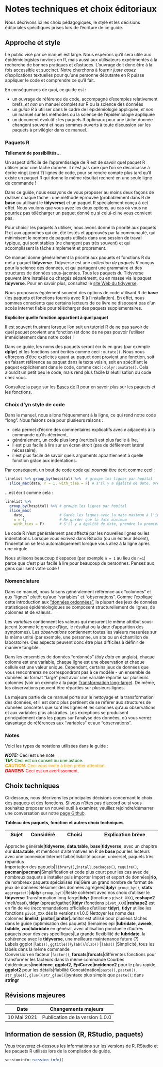 # Notes techniques et choix éditoriaux { }

Nous décrivons ici les choix pédagogiques, le style et les décisions éditoriales spécifiques prises lors de l'écriture de ce guide.  


## Approche et style

Le public visé par ce manuel est large. Nous espérons qu'il sera utile aux épidémiologistes novices en R, mais aussi aux utilisateurs expérimentés à la recherche de bonnes pratiques et d'astuces. L'ouvrage doit donc être à la fois accessible et succinct. Notre cherchons à fournir *juste assez* d'explications textuelles pour qu'une personne débutante en R puisse appliquer le code et comprendre ce qu'il fait.  


En conséquences de quoi, ce guide est :  

* un ouvrage de référence de code, accompagné d'exemples relativement brefs, *et non* un manuel complet sur R ou la science des données  
* un *guide R* à utiliser dans le cadre de l'épidémiologie appliquée, *et non* un manuel sur les méthodes ou la science de l'épidémiologie appliquée  
* un document évolutif : les paquets R optimaux pour une tâche donnée changent souvent et nous sommes ouverts à toute discussion sur les paquets à privilégier dans ce manuel.  



### Paquets R {.unnumbered}

**Tellement de possibilités...**  

Un aspect difficile de l'apprentissage de R est de savoir quel paquet R utiliser pour une tâche donnée. Il n'est pas rare que l'on se décarcasse à écrire vingt (cent ?) lignes de code, pour se rendre compte plus tard qu'il existe un paquet R qui donne le même résultat recheré en une seule ligne de commande !  


Dans ce guide, nous essayons de vous proposer au moins deux façons de réaliser chaque tâche : une méthode éprouvée (probablement dans R de **base** ou utilisant le **tidyverse**) et un paquet R spécialement conçu à cet effet. Nous voulons que vous ayez les deux options, au cas où vous ne pourriez pas télécharger un paquet donné ou si celui-ci ne vous convient pas.  
 
Pour choisir les paquets à utiliser, nous avons donné la priorité aux paquets R et aux approches qui ont été testés et approuvés par la communauté, qui minimisent le nombre de paquets utilisés dans une session de travail typique, qui sont stables (ne changent pas très souvent) et qui accomplissent la tâche simplement et proprement.  


Ce manuel donne généralement la priorité aux paquets et fonctions R du méta-paquet **tidyverse**. Tidyverse est une *collection de paquets R* conçus pour la science des données, et qui partagent une grammaire et des structures de données sous-jacentes. Tous les paquets du Tidyverse peuvent être installés ou chargés séparément, ou en masse via le paquet **tidyverse**. Pour en savoir plus, consultez le [site Web du tidyverse](https://www.tidyverse.org/). 


Nous proposons également souvent des options de code utilisant R de **base** (les paquets et fonctions fournis avec R à l'installation). En effet, nous sommes conscients que certains lecteurs de ce livre ne disposent pas d'un accès Internet fiable pour télécharger des paquets supplémentaires. 


**Expliciter quelle fonction appartient à quel paquet**

Il est souvent frustrant lorsque l'on suit un tutoriel R de ne pas savoir de quel paquet provient une fonction (et donc de ne pas pouvoir l'utiliser immédiatement dans notre code) ! 

Dans ce guide, les noms des paquets seront écrits en gras (par exemple **dplyr**) et les fonctions sont écrites comme ceci : `mutate()`. Nous nous efforçons d'être explicites quant au paquet dont provient une fonction, soit en faisant référence au paquet dans le texte voisin, soit en spécifiant le paquet explicitement dans le code, comme ceci : `dplyr::mutate()`. Cela alourdit un petit peu le code, mais rend plus facile la réutilisation du code chez vous.  

Consultez la page sur les [Bases de R](#rbasics) pour en savoir plus sur les paquets et les fonctions.



### Choix d'yn style de code {.unnumbered}

Dans le manuel, nous allons fréquemment à la ligne, ce qui rend notre code "long". Nous faisons cela pour plusieurs raisons :  

* cela permet d'écrire des commentaires explicatifs avec `#` adjacents à la commande qu'ils décrivent,  
* généralement, un code plus long (vertical) est plus facile à lire,   
* il est plus facile à lire sur un écran étroit (pas de défilement latéral nécessaire),  
* il est plus facile de savoir quels arguments appartiennent à quelle fonction grâce aux indentations.  

Par conséquent, un bout de code code qui *pourrait* être écrit comme ceci : 

```r
linelist %>% group_by(hospital) %>%  # groupe les lignes par hopital
  slice_max(date, n = 1, with_ties = F) # s'il y a égalité de date, prendre la première
```

...est écrit comme cela :  

```r
linelist %>% 
  group_by(hospital) %>% # groupe les lignes par hopital
  slice_max(
    date,                # Garde les lignes avec la date maximun à l'intérieur de chaque groupe
    n = 1,               # Ne garder que la date maximum
    with_ties = F)       # S'il y a égalité de date, prendre la première
```

Le code R n'est généralement pas affecté par les nouvelles lignes ou les indentations. Lorsque vous écrivez dans Rstudio (ou un éditeur décent), l'indentation se fera automatiquement lorsque vous allez à la ligne après une virgule. 

Nous utilisons beaucoup d'espaces (par exemple `n = 1` au lieu de `n=1`) parce que c'est plus facile à lire pour beaucoup de personnes. Pensez aux gens qui lisent votre code !  



### Nomenclature {.unnumbered}  

Dans ce manuel, nous faisons généralement référence aux "colonnes" et aux "lignes" plutôt qu'aux "variables" et "observations". Comme l'explique cette introduction aux ["données ordonnées"](https://tidyr.tidyverse.org/articles/tidy-data.html), la plupart des jeux de données statistiques épidémiologiques se composent structurellement de lignes, de colonnes et de valeurs.  

Les *variables* contiennent les valeurs qui mesurent le même attribut sous-jacent (comme le groupe d'âge, le résultat ou la date d'apparition des symptomes). Les *observations* contiennent toutes les valeurs mesurées sur la même unité (par exemple, une personne, un site ou un échantillon de laboratoire). Ces aspects peuvent donc être plus difficiles à définir de manière tangible.  

Dans les ensembles de données "ordonnés" (*tidy data* en anglais), chaque colonne est une variable, chaque ligne est une observation et chaque cellule est une valeur unique. Cependant, certains jeux de données que vous rencontrerez ne correspondront pas à ce modèle - un ensemble de données au format "large" peut avoir une variable répartie sur plusieurs colonnes (voir un exemple à la page  [Transformation long-large](#pivoting_data)). De même, les observations peuvent être réparties sur plusieurs lignes.  

La majeure partie de ce manuel porte sur le nettoyage et la transformation des données, et il est donc plus pertinent de se référer aux structures de données concrètes que sont les lignes et les colonnes qu'aux observations et aux variables plus abstraites. Les exceptions se produisent principalement dans les pages sur l'analyse des données, où vous verrez davantage de références aux "variables" et aux "observations".  


### Notes {.unnumbered} 

Voici les types de notations utilisées dans le guide :  

<span style="color: black;">**_NOTE:_** Ceci est une note</span>  
<span style="color: darkgreen;">**_TIP:_** Ceci est un conseil ou une astuce.</span>  
<span style="color: orange;">**_CAUTION:_** Ceci vous invite à bien prêter attention.</span>  
<span style="color: red;">**_DANGER:_** Ceci est un avertissement.</span>  



## Choix techniques

Ci-dessous, nous décrivons les principales décisions concernant le choix des paquets et des fonctions. Si vous n'êtes pas d'accord ou si vous souhaitez proposer un nouvel outil à examiner, veuillez rejoindre/démarrer une conversation sur notre [page Github](https://github.com/epirhandbook/Epi_R_handbook).    




**Tableau des paquets, fonction et autres choix techniques**  


Sujet           |     Considéré      |   Choisi              |    Explication brève   
----------------- | --------------------|------------------------|-----------------------------------------------

Approche générale|**tidyverse**, **data.table**, **base**|**tidyverse**, avec un chapitre sur **data.table**, et mentions d'alternatives en R de **base** pour les lecteurs avec une connexion Internet faible|lisibilité accrue, universel, paquets très répandus  
Importation des paquets|`library()`,`install.packages()`, `require()`, **pacman**|**pacman**|Simplification et code plus court pour les cas avec de nombreux paquets à installer puis importer
Import et export de données|**rio**, de nombreux paquets spécialisés|**rio**|Gère un grand nombre de format de jeux de données
Résumer des données agrégées|**dplyr** `group_by()`, **stats** `aggregate()`|**dplyr** `group_by()`|Reste cohérent avec nos choix d'utiliser le **tidyverse**
Transformation long-large|**tidyr** (fonctions `pivot_XXX`), **reshape2** (melt/cast), **tidyr** (spread/gather)|**tidyr** (fonctions `pivot_XXX`)|**reshape2** est en fin de vie (recommandations officielles d'utiliser **tidyr**), **tidyr** utilise les fonctions `pivot_XXX` dès la versions v1.0.0
Nettoyer les noms des colonnes|**linelist**, **janitor**|**janitor**|Janitor est utilisé pour plusieus tâches dans le guide (optimisation des paquets)
Semaines epi |**lubridate**, **aweek**, **tsibble**, **zoo**|**lubridate** en général, avec utilisation ponctuelle d'autres paquets pour des cas spécifiques|La grande flexibilité de **lubridate**, la cohérence avec le **tidyverse**, une meilleure maintenance future (?)  
Labels ggplot |`labs()`, `ggtitle()`/`ylab()`/`xlab()` |`labs()` |Simplicité, tous les labels dans la même commande  
Conversion en facteur |`factor()`, **forcats**|**forcats**|différentes fonctions pour transformer les facteurs dans la même commande
Courbes épidémiques|**incidence**, **ggplot2**, **EpiCurve**|**incidence2** pour le plus rapide, **ggplot2** pour les détails|fiabilité
Concaténation|`paste()`, `paste0()`, `str_glue()`, `glue()`|`str_glue()`|syntaxe plus simple que `paste()`; dans **stringr**


## Révisions majeures


Date           |Changements majeurs     
---------------| ------------------------------------------    
10 Mai 2021    |Publication de la version 1.0.0    


## Information de session (R, RStudio, paquets)  

Vous trouverez ci-dessous les informations sur les versions de R, RStudio et les paquets R utilisés lors de la compilation du guide.  

```r
sessioninfo::session_info()
```




